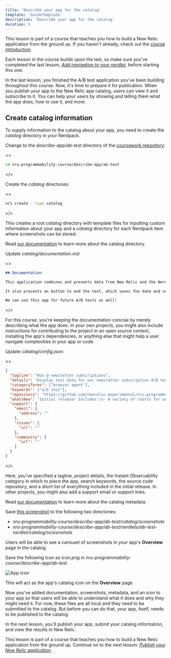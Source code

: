 ```yaml
---
title: 'Describe your app for the catalog'
template: 'GuideTemplate'
description: 'Describe your app for the catalog'
duration: 5
---
```


<HideWhenEmbedded>

<Callout variant="course">

This lesson is part of a course that teaches you how to build a New Relic application from the ground up. If you haven't already, check out the [course introduction](/ab-test).

Each lesson in the course builds upon the last, so make sure you've completed the last lesson, [_Add navigation to your nerdlet_](/build-apps/ab-test/navigation), before starting this one.

</Callout>

</HideWhenEmbedded>

In the last lesson, you finished the A/B test application you've been building throughout this course. Now, it's time to prepare it for publication. When you publish your app to the New Relic app catalog, users can view it and subscribe to it. You can help your users by showing and telling them what the app does, how to use it, and more.

## Create catalog information

To supply information to the catalog about your app, you need to create the _catalog_ directory in your Nerdpack.

<Steps>

<Step>

Change to the _describe-app/ab-test_ directory of the [coursework repository](https://github.com/newrelic-experimental/nru-programmability-course):

<>

```sh
cd nru-programmability-course/describe-app/ab-test
```
</>

</Step>

<Step>

Create the _catalog_ directories:

<>

```sh
nr1 create --type catalog
```
</>

This creates a root _catalog_ directory with template files for inputting custom information about your app and a _catalog_ directory for each Nerdpack item where screenshots can be stored.

<Callout variant="tip">

Read [our documentation](/build-apps/publish-deploy#add-images-and-metadata-to-your-apps) to learn more about the catalog directory.

</Callout>

</Step>

<Step>

Update _catalog/documentation.md_:

<>

```md fileName=catalog/documentation.md
## Documentation

This application combines and presents data from New Relic and the Nerdsletter API so that we can make an informed decision on which design version results in more high-quality newsletter subscriptions.

It also presents an button to end the test, which saves the date and version descriptions in local storage.

We can use this app for future A/B tests as well!
```
</>

For this course, you're keeping the documentation concise by merely describing what the app does. In your own projects, you might also include instructions for contributing to the project in an open source context, installing the app's dependencies, or anything else that might help a user navigate complexities in your app or code.

</Step>

<Step>

Update _catalog/config.json_:

<>

```json fileName=catalog/config.json
{
  "tagline": "Win @ newsletter subscriptions",
  "details": "Display test data for our newsletter subscription A/B test",
  "categoryTerms": ["browser agent"],
  "keywords": ["a/b test"],
  "repository": "https://github.com/newrelic-experimental/nru-programmability-course",
  "whatsNew": "Initial release! Includes:\n- A variety of charts for understanding the test results\n- An end test button for storing some test data in a table",
  "support": {
    "email": {
      "address": ""
    },
    "issues": {
      "url": ""
    },
    "community": {
      "url": ""
    }
  }
}
```
</>

Here, you've specified a tagline, project details, the Instant Observability category in which to place the app, search keywords, the source code repository, and a short list of everything included in the initial release. In other projects, you might also add a support email or support links.

<Callout variant="tip">

Read [our documentation](/build-apps/publish-deploy/catalog#update-your-nerdpacks-catalog-metadata) to learn more about the catalog metadata.

</Callout>

</Step>

<Step>


Save [this screenshot](https://github.com/newrelic-experimental/nru-programmability-course/raw/main/publish/ab-test/catalog/screenshots/screenshot.png) to the following two directories: 


- _nru-programmability-course/describe-app/ab-test/catalog/screenshots_ 
- _nru-programmability-course/describe-app/ab-test/nerdlets/ab-test-nerdlet/catalog/screenshots_ 

Users will be able to see a carousel of screenshots in your app's **Overview** page in the catalog.

</Step>

<Step>

Save the following icon as _icon.png_ in _nru-programmability-course/describe-app/ab-test_.

![App icon](../../../images/ab-test/icon.png)

This will act as the app's catalog icon on the **Overview** page.

</Step>

</Steps>

Now you've added documentation, screenshots, metadata, and an icon to your app so that users will be able to understand what it does and why they might need it. For now, these files are all local and they need to be submitted to the catalog. But before you can do that, your app, itself, needs to be published to the catalog.

In the next lesson, you'll publish your app, submit your catalog information, and view the results in New Relic.

<HideWhenEmbedded>

<Callout variant="course">

This lesson is part of a course that teaches you how to build a New Relic application from the ground up. Continue on to the next lesson: [_Publish your New Relic application_](/build-apps/ab-test/publish).

</Callout>

</HideWhenEmbedded>
